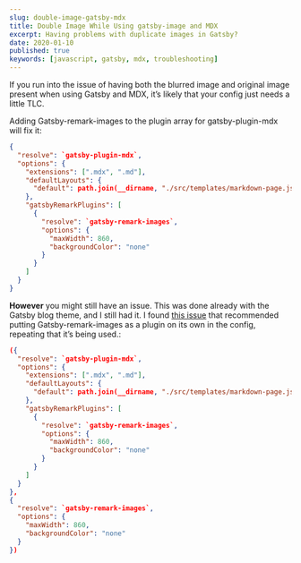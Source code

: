 ```yaml
---
slug: double-image-gatsby-mdx
title: Double Image While Using gatsby-image and MDX
excerpt: Having problems with duplicate images in Gatsby?
date: 2020-01-10
published: true
keywords: [javascript, gatsby, mdx, troubleshooting]
---
```


If you run into the issue of having both the blurred image and original image
present when using Gatsby and MDX, it’s likely that your config just needs a
little TLC.

Adding Gatsby-remark-images to the plugin array for gatsby-plugin-mdx will fix
it:

```json
{
  "resolve": `gatsby-plugin-mdx`,
  "options": {
    "extensions": [".mdx", ".md"],
    "defaultLayouts": {
      "default": path.join(__dirname, "./src/templates/markdown-page.js")
    },
    "gatsbyRemarkPlugins": [
      {
        "resolve": `gatsby-remark-images`,
        "options": {
          "maxWidth": 860,
          "backgroundColor": "none"
        }
      }
    ]
  }
}
```

**However** you might still have an issue. This was done already with the Gatsby
blog theme, and I still had it. I found
[this issue](https://github.com/gatsbyjs/gatsby/issues/15486) that recommended
putting Gatsby-remark-images as a plugin on its own in the config, repeating
that it’s being used.:

```json
({
  "resolve": `gatsby-plugin-mdx`,
  "options": {
    "extensions": [".mdx", ".md"],
    "defaultLayouts": {
      "default": path.join(__dirname, "./src/templates/markdown-page.js")
    },
    "gatsbyRemarkPlugins": [
      {
        "resolve": `gatsby-remark-images`,
        "options": {
          "maxWidth": 860,
          "backgroundColor": "none"
        }
      }
    ]
  }
},
{
  "resolve": `gatsby-remark-images`,
  "options": {
    "maxWidth": 860,
    "backgroundColor": "none"
  }
})
```
